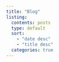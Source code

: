 ```yaml
---
title: "Blog"
listing: 
  contents: posts
  type: default
  sort:
    - "date desc"
    - "title desc"
  categories: true
---
```

